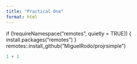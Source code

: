 ```yaml
---
title: "Practical One"
format: html
---
```



if (!requireNamespace("remotes", quietly = TRUE)) {
  install.packages("remotes")
}
remotes::install_github("MiguelRodo/projrsimple")


```r
1 + 1
```
